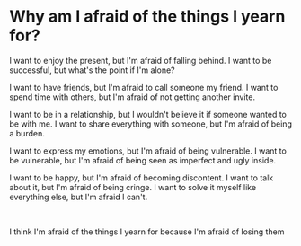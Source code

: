 # Why am I afraid of the things I yearn for?

I want to enjoy the present, but I'm afraid of falling behind.
I want to be successful, but what's the point if I'm alone?

I want to have friends, but I'm afraid to call someone my friend.
I want to spend time with others, but I'm afraid of not getting another invite.

I want to be in a relationship, but I wouldn't believe it if someone wanted to be with me.
I want to share everything with someone, but I'm afraid of being a burden.

I want to express my emotions, but I'm afraid of being vulnerable.
I want to be vulnerable, but I'm afraid of being seen as imperfect and ugly inside.

I want to be happy, but I'm afraid of becoming discontent.
I want to talk about it, but I'm afraid of being cringe.
I want to solve it myself like everything else, but I'm afraid I can't.

<br />

I think I'm afraid of the things I yearn for because I'm afraid of losing them
